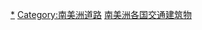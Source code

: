 {{Categories by country|nocat}}

[[Category:各國道路|*‎]]
[[Category:南美洲道路‎|Category:南美洲道路‎]]
[[Category:南美洲各国交通建筑物|]]